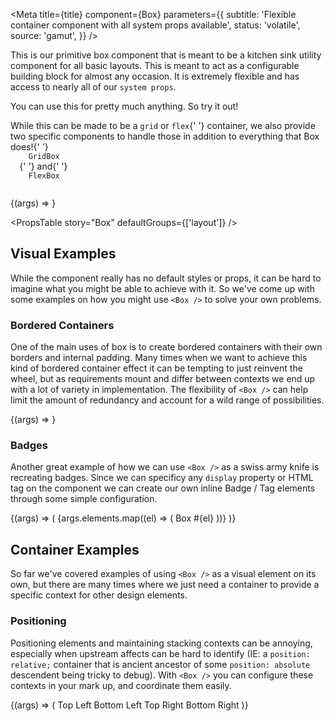 

<Meta
  title={title}
  component={Box}
  parameters={{
    subtitle: 'Flexible container component with all system props available',
    status: 'volatile',
    source: 'gamut',
  }}
/>

This is our primitive box component that is meant to be a kitchen sink utility component for all basic layouts. This is meant to act as a configurable building block for almost any occasion. It is extremely flexible and has access to nearly all of our `system props`.

You can use this for pretty much anything. So try it out!

<p>
  While this can be made to be a <code>grid</code> or <code>flex</code>{' '}
  container, we also provide two specific components to handle those in addition
  to everything that Box does!{' '}
  <code>
    <LinkTo kind="/Layouts/Box/GridBox">GridBox</LinkTo>
  </code>{' '}
  and{' '}
  <code>
    <LinkTo kind="/Layouts/Box/FlexBox">FlexBox</LinkTo>
  </code>
</p>

<Canvas>
  <Story
    name="Box"
    args={{
      as: 'div',
      children: 'Hello world I am a box',
    }}
  >
    {(args) => <Box {...args} />}
  </Story>
</Canvas>

<PropsTable story="Box" defaultGroups={['layout']} />

## Visual Examples

While the component really has no default styles or props, it can be hard to imagine what you might be able to achieve with it. So we've come up with some examples on how you might use `<Box />` to solve your own problems.

### Bordered Containers

One of the main uses of box is to create bordered containers with their own borders and internal padding. Many times when we want to achieve this kind of bordered container effect it can be tempting to just reinvent the wheel, but as requirements mount and differ between contexts we end up with a lot of variety in implementation. The flexibility of `<Box />` can help limit the amount of redundancy and account for a wild range of possibilities.

<Canvas>
  <Story
    name="Bordered"
    args={{
      borderStyle: 'solid',
      borderColor: 'navy',
      borderWidth: '1px',
      padding: 8,
      children: 'I am a bordered box',
    }}
  >
    {(args) => <Box {...args} />}
  </Story>
</Canvas>

### Badges

Another great example of how we can use `<Box />` as a swiss army knife is recreating badges. Since we can specificy any `display` property or HTML tag on the component we can create our own inline Badge / Tag elements through some simple configuration.

<Canvas>
  <Story name="Badges" args={{ elements: [1, 2, 3, 4, 5, 6, 7, 8, 9, 10] }}>
    {(args) => (
      <Box>
        {args.elements.map((el) => (
          <Box
            as="span"
            key={el}
            margin={4}
            paddingY={4}
            padding={8}
            display="inline-block"
            backgroundColor="blue-500"
            textColor="white"
            borderRadius="4px"
          >
            Box #{el}
          </Box>
        ))}
      </Box>
    )}
  </Story>
</Canvas>

## Container Examples

So far we've covered examples of using `<Box />` as a visual element on its own, but there are many times where we just need a container to provide a specific context for other design elements.

### Positioning

Positioning elements and maintaining stacking contexts can be annoying, especially when upstream affects can be hard to identify (IE: a `position: relative;` container that is ancient ancestor of some `position: absolute` descendent being tricky to debug). With `<Box />` you can configure these contexts in your mark up, and coordinate them easily.

<Canvas>
  <Story name="Positioning">
    {(args) => (
      <Box position="relative" height="500px">
        <Box
          position="absolute"
          left="0"
          top="0"
          backgroundColor="gray-200"
          padding={16}
        >
          Top Left
        </Box>
        <Box
          position="absolute"
          bottom="0"
          left="0"
          backgroundColor="gray-200"
          padding={16}
        >
          Bottom Left
        </Box>
        <Box
          position="absolute"
          right="0"
          top="0"
          backgroundColor="gray-200"
          padding={16}
        >
          Top Right
        </Box>
        <Box
          position="absolute"
          right="0"
          bottom="0"
          backgroundColor="gray-200"
          padding={16}
        >
          Bottom Right
        </Box>
      </Box>
    )}
  </Story>
</Canvas>
